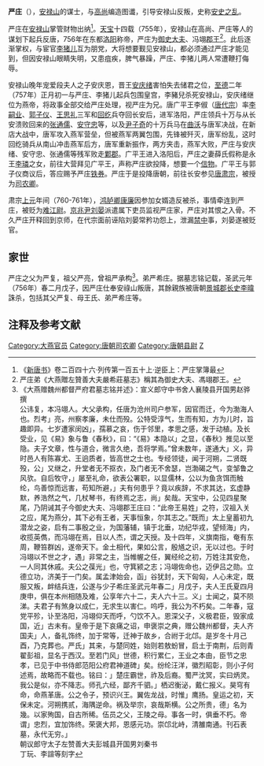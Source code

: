 '''严庄'''（{{bd|8世纪||8世纪||catIdx=Y}}），[[安禄山|安禄山]]的谋士，与[[高尚_(唐朝)|高尚]]编造图谶，引导安禄山反叛，史称[[安史之乱|安史之乱]]。

严庄在[[安禄山|安禄山]]掌管财物出纳<ref>《[[新唐书|新唐书]]》卷二百四十六·列传第一百五十上·逆臣上：严庄掌簿最</ref>。[[天宝_(唐朝)|天宝]]十四载（755年），安禄山在高尚、严庄等人的谋划下起兵反唐，756年在东都[[洛阳|洛阳]]称帝，严庄为[[御史大夫|御史大夫]]、冯翊[[郡王|郡王]]<ref>严庄弟《大燕贈左贊善大夫嚴希莊墓志》稱其為御史大夫、馮翊郡王。</ref>。此后逐渐掌权，与宦官[[李猪儿|李猪儿]]互为朋党，大将想要觐见安禄山，都必须通过严庄才能见到，但因安禄山眼睛失明，又患疽疾，脾气暴躁，严庄、李猪儿两人常遭鞭打侮辱。

安禄山晚年宠爱段夫人之子安庆恩，晋王[[安庆绪|安庆绪]]害怕失去储君之位，[[至德_(唐朝)|至德]]二年（757年）正月初一与严庄、李猪儿起兵包围皇宫，李豬兒杀死安禄山，安庆绪继位为燕帝，将政事全部交给严庄处理，视严庄为兄。唐广平王李俶（[[唐代宗|唐代宗]]）率[[李嗣业|李嗣业]]、[[郭子仪|郭子仪]]、[[王思礼|王思礼]]三军和[[回纥|回纥]]兵夺回长安后，进军洛阳，严庄领兵十万与从长安溃败回来的[[张通儒|张通儒]]、[[安守忠|安守忠]]等，以及[[尹子奇|尹子奇]]的十万兵马在[[曲沃|曲沃]]与唐军决战，在新店大战中，唐军攻入燕军营垒，但被燕军两翼包围，先锋被歼灭，唐军纷乱，这时回纥骑兵从南山冲击燕军后方，唐军重新振作，两方夹击，燕军大败，严庄与安庆绪、安守忠、张通儒等残军败走[[鄴郡|鄴郡]]。广平王进入洛阳后，严庄之妻薛氏假称是永王[[李璘|李璘]]之女，前往大营拜见广平王，声称严庄欲投降，想要一个[[信物|信物]]。广平王与郭子仪商议后，答应赐予严庄[[铁券|铁券]]。严庄于是投降唐朝，前往长安参见[[唐肃宗|唐肃宗]]，被授为[[司农卿|司农卿]]。

肃宗[[上元_(唐肅宗)|上元]]年间（760-761年），[[鸿胪卿|鸿胪卿]][[康廉|康廉]]因参加女婿造反被杀，事情牵连到严庄，被贬为[[难江县|难江]][[县尉|尉]]。[[京兆尹|京兆尹]][[刘晏|刘晏]]派遣属下吏员监视严庄家，严庄对其恨之入骨。不久严庄开释回到京师，在代宗面前诬陷刘晏常矜功怨上，泄漏[[禁中|禁中]]事，刘晏遂被贬官。

== 家世 ==
严庄之父为严复，祖父严亮，曾祖严承构<ref>《大燕赠魏州都督严府君墓志铭并述》：宣义郎守中书舍人襄陵县开国男赵骅撰<br>公讳复，本冯翊人。大父承构，任唐为沧州司户参军，因官而迁，今为渤海人也。烈考」亮，州察孝廉，未仕而殁。公特受淳气，生而有知，方为儿时，旨趣即异。七岁遭家闵凶」，孺慕之哀，伤于邻里，孝思之感，发于动植。及长受业，见《易》象与鲁《春秋》，曰：“《易》本隐以」之显，《春秋》推见以至隐。夫子文章，性与道合，微言久绝，吾将学焉。”曾未数年，遂通大」义，异时邑人有陈寡尤、王逈质者，皆高世之士也。专经领徒，闻于河朔，二贤既殁，公」又继之，升堂者无不抠衣，及门者无不舍瑟，岂渤碣之气，变邹鲁之风欤。自后牧守，」屡至礼命，欲表公署职，以显儒林，公以为鱼贪饵而触纶，鸟善惊而远害，苟知所避，」夫有何患乎？竟以疾辞，不求其达，玄虚静默，养浩然之气，几杖琴书，有终焉之志，尚」矣哉。天宝中，公见四星聚尾，乃阴诫其子今御史大夫、冯翊郡王庄曰：“此帝王易姓」之符，汉祖入关之应，尾为燕分，其下必有王者，天事恒象，尔其志之。”既而」太上皇蓄初九潜龙之姿，启有二事殷之业，为国藩辅，镇于北垂，功纪华戎，望倾海」内，收揽英儁，而冯翊在焉，目以人杰，谓之天授。及十四年，义旗南指，奄有东周，鞭笞群凶，遂帝天下。金土相代，果如公言，殷馗之识，无以过也。于时冯翊以不世之才，遇」非常之主，当帷幄之任，翼经纶之初，万姓注其安危，一人同其休戚。夫公之葆光」也，守箕颍之志；冯翊佐命也，迈伊吕之勋。立德立功，济美于一门矣。属孟津始会，函」谷犹封，天下匈匈，人心未定，既服又叛，衅结兵连，公遂与少子希庄圣武元年春二」月戊子，夫人王氏夏四月庚申，俱在本州相随及难，公享年六十二，夫人六十三。义」士闻之，莫不陨涕。夫君子有煞身以成仁，无求生以害仁。呜呼，我公为不朽矣。二年春，寇党平殄，讣至洛阳，冯翊仰天而呼，勺饮不入。恩深父子，义极君臣，毁家成国，近」古未有。皇帝于是下哀痛之诏，申褒崇之典，赠公魏州都督，夫人齐国夫」人，备礼饰终，加于常等，迁神于故乡，合祔于北邙。是岁冬十月己酉，乃克葬也。严氏」其来，与楚同姓，始则若敖蚡冒，启土于南荆，后则青翟彭祖，显名于西汉。至若门风」世德，积行累仁，王业之本由，臣节之忠孝，已见于中书侍郎范阳公府君神道碑」矣。纷纶汪洋，徽烈昭彰，则小子何述焉，故略而不载也。铭曰：」楚庄霸世，祚及后裔。蜀严沈冥，实曰炳灵。我公是似，亦不降志。师孔六经，鄙齐千驷。」栖迟衡泌，戴仁报义。昊穹有命，命燕革唐。公之令子，预识兴王。翼佐龙战，时惟」鹰扬。皇运之初，天保未定。河朔携贰，海隅逆命。祸及举宗，哀哉斯横。公之所贵，德」名为幾。以家殉国，自古所稀。伍员之父，王陵之母。事各一时，俱垂不朽。帝谓」忠烈，宜加饰终。荣褒大邦，恩感元功。崇邙北峙，清雒南通。刊石表墓，永代无穷。」<br>朝议郎守太子左赞善大夫彭城县开国男刘秦书<br>丁玩、李諠等刻字</ref>。弟严希庄。据墓志铭记载，圣武元年（756年）春二月戊子，因严庄仕奉安祿山叛唐，其餘親族被唐朝[[景城郡|景城郡]][[长史|长史]][[李暐|李暐]]誅杀，包括其父严复、母王氏、弟严希庄等。

== 注释及参考文献 ==
{{Reflist}}

{{DEFAULTSORT:Y}}
[[Category:大燕官员|Category:大燕官员]]
[[Category:唐朝司农卿|Category:唐朝司农卿]]
[[Category:唐朝县尉|Category:唐朝县尉]]
[[Category:严姓|Z]]